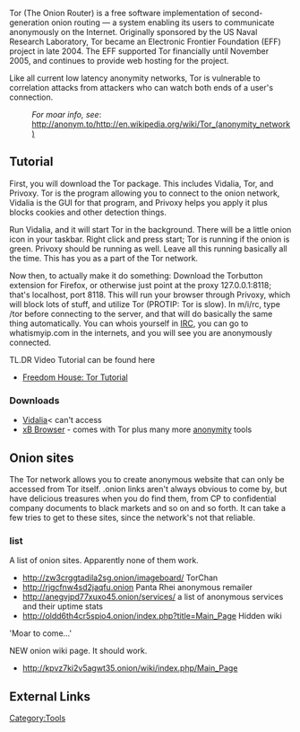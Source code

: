 Tor (The Onion Router) is a free software implementation of second-generation onion routing — a system enabling its users to communicate anonymously on the Internet. Originally sponsored by the US Naval Research Laboratory, Tor became an Electronic Frontier Foundation (EFF) project in late 2004. The EFF supported Tor financially until November 2005, and continues to provide web hosting for the project.

Like all current low latency anonymity networks, Tor is vulnerable to correlation attacks from attackers who can watch both ends of a user's connection.

:''For moar info, see'': http://anonym.to/http://en.wikipedia.org/wiki/Tor_(anonymity_network) 
==Tutorial==

First, you will download the Tor package. This includes Vidalia, Tor, and Privoxy. Tor is the program allowing you to connect to the onion network, Vidalia is the GUI for that program, and Privoxy helps you apply it plus blocks cookies and other detection things.

Run Vidalia, and it will start Tor in the background. There will be a little onion icon in your taskbar. Right click and press start; Tor is running if the onion is green. Privoxy should be running as well. Leave all this running basically all the time. This has you as a part of the Tor network.

Now then, to actually make it do something: Download the Torbutton extension for Firefox, or otherwise just point at the proxy 127.0.0.1:8118; that's localhost, port 8118. This will run your browser through Privoxy, which will block lots of stuff, and utilize Tor (PROTIP: Tor is slow). In m/i/rc, type /tor before connecting to the server, and that will do basically the same thing automatically. You can whois yourself in [[IRC]], you can go to whatismyip.com in the internets, and you will see you are anonymously connected.

TL.DR
Video Tutorial can be found here
*[http://www.youtube.com/watch?v=B38zx7TPDC4/ Freedom House: Tor Tutorial]
===Downloads===
*[http://www.torproject.org/dist/vidalia-bundles/vidalia-bundle-0.2.0.34-0.1.10.exe Vidalia]< can't access
*[http://xerobank.com/download/ xB Browser] - comes with Tor plus many more [[anonymity]] tools

==Onion sites==
The Tor network allows you to create anonymous website that can only be accessed from Tor itself. .onion links aren't always obvious to come by, but have delicious treasures when you do find them, from CP to confidential company documents to black markets and so on and so forth. It can take a few tries to get to these sites, since the network's not that reliable.

===list===
A list of onion sites. Apparently none of them work. 
* http://zw3crggtadila2sg.onion/imageboard/ TorChan
* http://rjgcfnw4sd2jaqfu.onion Panta Rhei anonymous remailer
* http://anegvjpd77xuxo45.onion/services/ a list of anonymous services and their uptime stats
* http://oldd6th4cr5spio4.onion/index.php?title=Main_Page Hidden wiki
'Moar to come...'


NEW onion wiki page. It should work.
* http://kpvz7ki2v5agwt35.onion/wiki/index.php/Main_Page
 
==External Links==
[[Category:Tools]]